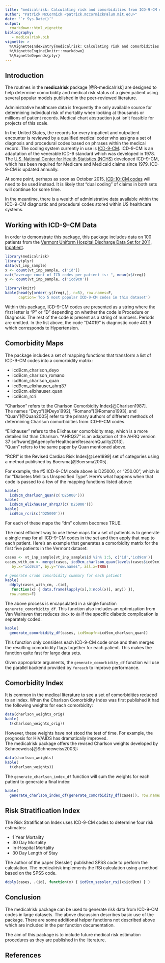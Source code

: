 ```yaml
---
title: "medicalrisk: Calculating risk and comorbidities from ICD-9-CM codes"
author: "Patrick McCormick <patrick.mccormick@alum.mit.edu>"
date: "`r Sys.Date()`"
output: 
  rmarkdown::html_vignette
bibliography:
   - medicalrisk.bib
vignette: >
  %\VignetteIndexEntry{medicalrisk: Calculating risk and comorbidities from ICD-9-CM codes}
  %\VignetteEngine{knitr::rmarkdown}
  %\VignetteDepends{plyr}
---
```

Introduction
------------

The routines in the **medicalrisk** package [@R-medicalrisk]
are designed to help determine comorbidity and medical risk status of a given patient
using several popular models published in the peer-reviewed literature.

Administrative healthcare data is frequently the only available source for determining 
individual risk of mortality when looking at thousands or millions of patient records.
Medical chart abstraction just isn't feasible for projects of this scale.

In the United States, the records for every inpatient and outpatient encounter is 
reviewed by a qualified medical coder who assigns a set of diagnosis and procedural codes based
on phrases within the medical record.  The coding system currently in use is 
[ICD-9-CM](http://en.wikipedia.org/ICD-9-CM/).
ICD-9-CM is an adaptation of the venerable ICD-9 standard which was developed in 1978.
The 
[U.S. National Center for Health Statistics (NCHS)]() 
developed ICD-9-CM, which has been required for Medicare and Medicaid claims 
since 1979.  ICD-9-CM is updated annually.

At some point, perhaps as soon as October 2015, [ICD-10-CM codes]()
will need to be used instead.
It is likely that "dual coding" of claims in both sets will continue for some time.

In the meantime, there is a wealth of administrative data available within the ICD-9-CM 
diagnostic and procedural codes stored within US healthcare systems. 

Working with ICD-9-CM Data
------------

In order to demonstrate this package, this package includes data on 100 patients 
from the [Vermont Uniform Hospital Discharge Data Set for 2011, Inpatient](http://healthvermont.gov/research/hospital-utilization/RECENT_PU_FILES.aspx).

```r
library(medicalrisk)
library(plyr)
data(vt_inp_sample)
x <- count(vt_inp_sample, c('id'))
cat("average count of ICD codes per patient is: ", mean(x$freq))
y <- count(vt_inp_sample, c('icd9cm'))
```
```r
library(knitr)
kable(head(y[order(-y$freq),], n=5), row.names=F,
      caption='Top 5 most popular ICD-9-CM codes in this dataset')
```

Within this package, ICD-9-CM codes are presented as a string where the first letter 
is "P" or "D" depending on whether the code is Procedure or Diagnosis.  The rest of
the code is present as a string of numbers.  Periods are omitted.  In the list above, the
code "D4019" is diagnostic code 401.9 which corresponds to Hypertension.

Comorbidity Maps
--------------

The package includes a set of mapping functions that transform a list of ICD-9-CM
codes into a comorbidity matrix:

* icd9cm_charlson_deyo
* icd9cm_charlson_romano
* icd9cm_charlson_quan
* icd9cm_elixhauser_ahrq37
* icd9cm_elixhauser_quan
* icd9cm_rcri

"Charlson" refers to the Charlson Comorbidity Index[@Charlson1987].  
The names 
"Deyo"[@Deyo1992], 
"Romano"[@Romano1993], and 
"Quan"[@Quan2005]
refer to the primary authors of different methods of determining Charlson 
comorbidities from ICD-9-CM codes.

"Elixhauser" refers to the Elixhauser comorbidity map, 
which is a more detailed list than 
Charlson.  "AHRQ37" is an adapation of the 
AHRQ version 37 software[@AgencyforHealthcareResearchQuality2013].  
"Quan" refers to the same paper by Quan mentioned above.

"RCRI" is the Revised Cardiac Risk Index[@Lee1999] 
set of categories using a 
method published by Boersma[@Boersma2005].

For example, the #5 ICD-9-CM code above is D25000, or "250.00", which is for
"Diabetes Mellitus Unspecified Type".  Here's what happens when that code is passed
to a few of the mapping functions listed above:

```r
kable(
  icd9cm_charlson_quan(c('D25000')))
kable(
  icd9cm_elixhauser_ahrq37(c('D25000')))
kable(
  icd9cm_rcri(c('D25000')))
```

For each of these maps the "dm" column becomes TRUE.

The most efficient way to use these maps for a set of patients is to 
generate a single map for all ICD-9-CM codes in the set and then
apply that map to each patient.  Here's an example that
generates a comorbidity matrix for the first five patients in the Vermont dataset:

```r
cases <- vt_inp_sample[vt_inp_sample$id %in% 1:5, c('id','icd9cm')]
cases_with_cm <- merge(cases, icd9cm_charlson_quan(levels(cases$icd9cm)), 
   by.x="icd9cm", by.y="row.names", all.x=TRUE)
 
# generate crude comorbidity summary for each patient
kable(
  ddply(cases_with_cm, .(id), 
   function(x) { data.frame(lapply(x[,3:ncol(x)], any)) }),
  row.names=F)
```

The above process is encapsulated in a single function `generate_comorbidity_df`.
This function also includes an optimization from Van Walraven that
reduces `dmcx` to `dm` if the specific diabetic complication is separately coded.

```r
kable(
  generate_comorbidity_df(cases, icd9mapfn=icd9cm_charlson_quan))
```

This function only considers each ICD-9-CM code once and then merges the
resulting comorbidity flags together for each patient.  This makes the function 
quite fast for large data sets.

Given appropriate arguments, the `generate_comorbidity_df` function will 
use the parallel backend provided by `foreach` to improve performance.

Comorbidity Index
--------------

It is common in the medical literature to see a set of comorbidities reduced to an index.
When the Charlson Comorbidity Index was first published it had the following weights
for each comorbidity:

```r
data(charlson_weights_orig)
kable(
  t(charlson_weights_orig))
```

However, these weights have not stood the test of time.  For example, the
prognosis for HIV/AIDS has dramatically improved.  
The medicalrisk package offers the 
revised Charlson weights developed by Schneeweiss[@Schneeweiss2003]:

```r
data(charlson_weights)
kable(
  t(charlson_weights))
```

The `generate_charlson_index_df` function will sum the weights for each patient 
to generate a final index:

```r
kable(
  generate_charlson_index_df(generate_comorbidity_df(cases)), row.names=F)
```

Risk Stratification Index
--------------

The Risk Stratification Index uses ICD-9-CM codes to determine four risk estimates:

* 1 Year Mortality
* 30 Day Mortality
* In-Hospital Mortality
* 30 Day Length of Stay

The author of the paper (Sessler) published SPSS code to perform the calculation. 
The medicalrisk implements the RSi calculation using a method based on the SPSS code.

```r
ddply(cases, .(id), function(x) { icd9cm_sessler_rsi(x$icd9cm) } )
```

Conclusion
----------

The medicalrisk package can be used to generate risk data from ICD-9-CM codes 
in large datasets.  The above discussion describes basic use of the package.
There are some additional helper functions not described above which are included
in the per function documentation.  

The aim of this package is to include future medical risk estimation procedures as
they are published in the literature.

## References
